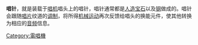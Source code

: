 {{unreferenced|time=2012-03-04T08:15:59+00:00}}
'''唱针'''，就是装载于[[唱机|唱机]]唱头上的唱针，唱针通常都是[[人工合成宝石|人造宝石]]以及[[钢|钢]]做成的。唱针会跟随[[唱片|唱片]]纹道的[[调制|调制]]，将所得[[机械运动|机械运动]]再次反馈给唱头的换能元件，使其他转换为相应的[[音频|音频]]信息。

[[Category:電唱機|Category:電唱機]]